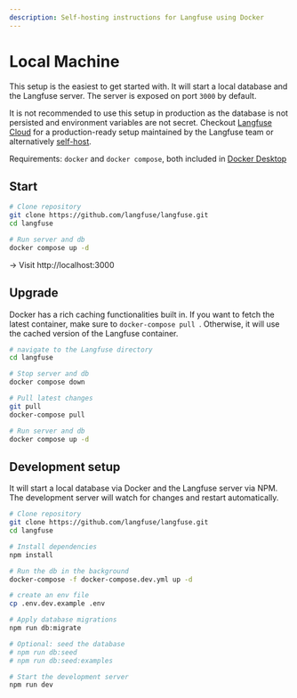 ```yaml
---
description: Self-hosting instructions for Langfuse using Docker
---
```


# Local Machine

This setup is the easiest to get started with. It will start a local database and the Langfuse server. The server is exposed on port `3000` by default.

It is not recommended to use this setup in production as the database is not persisted and environment variables are not secret. Checkout [Langfuse Cloud](/docs/deployment/cloud) for a production-ready setup maintained by the Langfuse team or alternatively [self-host](/docs/deployment/self-host).

Requirements: `docker` and `docker compose`, both included in [Docker Desktop](https://docs.docker.com/get-docker/)

## Start

```bash
# Clone repository
git clone https://github.com/langfuse/langfuse.git
cd langfuse

# Run server and db
docker compose up -d
```

-> Visit http://localhost:3000

## Upgrade

Docker has a rich caching functionalities built in. If you want to fetch the latest container, make sure to `docker-compose pull
`. Otherwise, it will use the cached version of the Langfuse container.

```bash
# navigate to the Langfuse directory
cd langfuse

# Stop server and db
docker compose down

# Pull latest changes
git pull
docker-compose pull

# Run server and db
docker compose up -d
```

## Development setup

It will start a local database via Docker and the Langfuse server via NPM. The development server will watch for changes and restart automatically.

```bash
# Clone repository
git clone https://github.com/langfuse/langfuse.git
cd langfuse

# Install dependencies
npm install

# Run the db in the background
docker-compose -f docker-compose.dev.yml up -d

# create an env file
cp .env.dev.example .env

# Apply database migrations
npm run db:migrate

# Optional: seed the database
# npm run db:seed
# npm run db:seed:examples

# Start the development server
npm run dev
```
